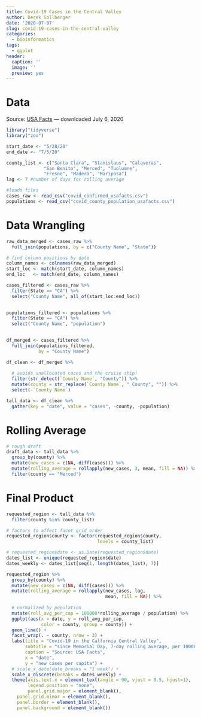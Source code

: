 ```yaml
---
title: Covid-19 Cases in the Central Valley
author: Derek Sollberger
date: '2020-07-07'
slug: covid-19-cases-in-the-central-valley
categories:
  - bioinformatics
tags:
  - ggplot
header:
  caption: ''
  image: ''
  preview: yes
---
```


# Data

Source: [USA Facts](https://usafacts.org/visualizations/coronavirus-covid-19-spread-map/) --- downloaded July 6, 2020

```r
library("tidyverse")
library("zoo")

start_date <- "5/28/20"
end_date <- "7/5/20"

county_list <- c("Santa Clara", "Stanislaus", "Calaveras",
              "San Benito", "Merced", "Tuolumne",
              "Fresno", "Madera", "Mariposa")
lag <- 7 #number of days for rolling average
```

```r
#loads files
cases_raw <- read_csv("covid_confirmed_usafacts.csv")
populations <- read_csv("covid_county_population_usafacts.csv")
```

# Data Wrangling

```r
raw_data_merged <- cases_raw %>%
  full_join(populations, by = c("County Name", "State"))

# find column positions by date
column_names <- colnames(raw_data_merged)
start_loc <- match(start_date, column_names)
end_loc   <- match(end_date, column_names)

cases_filtered <- cases_raw %>%
  filter(State == "CA") %>%
  select("County Name", all_of(start_loc:end_loc))
  

populations_filtered <- populations %>%
  filter(State == "CA") %>%
  select("County Name", "population")
  

df_merged <- cases_filtered %>%
  full_join(populations_filtered, 
            by = "County Name")

df_clean <- df_merged %>%
  
  # avoids unallocated cases and the cruise ship!
  filter(str_detect(`County Name`, "County")) %>%
  mutate(county = str_replace(`County Name`, " County", "")) %>%
  select(-`County Name`)

tall_data <- df_clean %>%
  gather(key = "date", value = "cases", -county, -population)
```

# Rolling Average

```r
# rough draft
draft_data <- tall_data %>%
  group_by(county) %>%
  mutate(new_cases = c(NA, diff(cases))) %>%
  mutate(rolling_average = rollapply(new_cases, 3, mean, fill = NA)) %>%
  filter(county == "Merced")
```

# Final Product

```r
requested_region <- tall_data %>%
  filter(county %in% county_list)

# factors to affect facet grid order
requested_region$county <- factor(requested_region$county,
                                  levels = county_list)

# requested_region$date <- as.Date(requested_region$date)
dates_list <- unique(requested_region$date)
dates_weekly <- dates_list[seq(1, length(dates_list), 7)]

requested_region %>%
  group_by(county) %>%
  mutate(new_cases = c(NA, diff(cases))) %>%
  mutate(rolling_average = rollapply(new_cases, lag, 
                                     mean, fill = NA)) %>%
  
  # normalized by population
  mutate(roll_avg_per_cap = 100000*rolling_average / population) %>%
  ggplot(aes(x = date, y = roll_avg_per_cap,
             color = county, group = county)) + 
  geom_line() +
  facet_wrap(. ~ county, nrow = 3) +
  labs(title = "Covid-19 in the Calfornia Central Valley",
       subtitle = "since Memorial Day, 7-day rolling average, per 100000 people",
       caption = "Source: USA Facts",
       x = "date",
       y = "new cases per capita") +
  # scale_x_date(date_breaks = "1 week") +
  scale_x_discrete(breaks = dates_weekly) +
  theme(axis.text.x = element_text(angle = 90, vjust = 0.5, hjust=1),
        legend.position = "none",
        panel.grid.major = element_blank(),
    panel.grid.minor = element_blank(),
    panel.border = element_blank(),
    panel.background = element_blank())
```